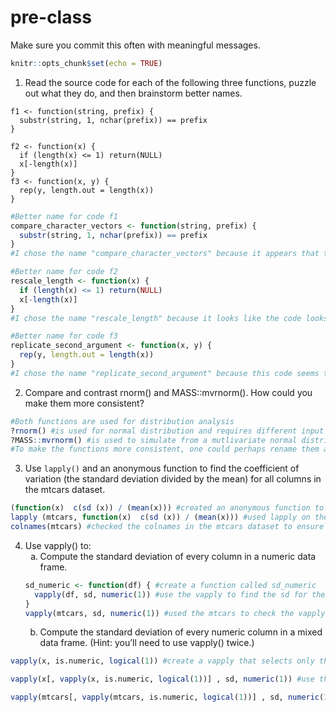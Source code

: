 # pre-class


Make sure you commit this often with meaningful messages. 



```r
knitr::opts_chunk$set(echo = TRUE)
```


1. Read the source code for each of the following three functions, puzzle out what they do, and then brainstorm better names.

```
f1 <- function(string, prefix) {
  substr(string, 1, nchar(prefix)) == prefix
}

f2 <- function(x) {
  if (length(x) <= 1) return(NULL)
  x[-length(x)]
}
f3 <- function(x, y) {
  rep(y, length.out = length(x))
}
```
```r
#Better name for code f1
compare_character_vectors <- function(string, prefix) {  
  substr(string, 1, nchar(prefix)) == prefix 
}
#I chose the name "compare_character_vectors" because it appears that the function is comparing substrings in string data starting at the first position and number of character in the prefix data to the prefix data see if they are equal

#Better name for code f2
rescale_length <- function(x) {
  if (length(x) <= 1) return(NULL)
  x[-length(x)]
}
#I chose the name "rescale_length" because it looks like the code looks at the length of x and returns NULL if the lenght of x is less than or equal to 1, then shifts the length of x back by 1 for every input of x greater than 1

#Better name for code f3
replicate_second_argument <- function(x, y) {
  rep(y, length.out = length(x))
}
#I chose the name "replicate_second_argument" because this code seems to output only the value for the second argument while ignoring the first argument 
```

2. Compare and contrast rnorm() and MASS::mvrnorm(). How could you make them more consistent?
```r
#Both functions are used for distribution analysis
?rnorm() #is used for normal distribution and requires different input from the MASS::mvrnorm
?MASS::mvrnorm() #is used to simulate from a mutlivariate normal distribution. It requires input of a number of samples 
#To make the functions more consistent, one could perhaps rename them as normal_dist and multivariate_dist and consistent arguments respectively
```


3. Use `lapply()` and an anonymous function to find the coefficient of variation (the standard deviation divided by the mean) for all columns in the mtcars dataset. 
```r
(function(x)  c(sd (x)) / (mean(x))) #created an anonymous function to find the coefficient of variation (sd/ mean)
lapply (mtcars, function(x)  c(sd (x)) / (mean(x))) #used lapply on the anonymous function to find the coefficient of variation for all columns in the mtcars dataset
colnames(mtcars) #checked the colnames in the mtcars dataset to ensure all columns were represented in lapply
```

4. Use vapply() to:
    a. Compute the standard deviation of every column in a numeric data frame.
    ```r
    
    sd_numeric <- function(df) { #create a function called sd_numeric
      vapply(df, sd, numeric(1)) #use the vapply to find the sd for the dataset. Use numeric(1) as a place holder for sd because sd returns numerics
    }
    vapply(mtcars, sd, numeric(1)) #used the mtcars to check the vapply function
    ```
  
    b. Compute the standard deviation of every numeric column in a mixed data frame. (Hint: you’ll need to use vapply() twice.)
    
```r

vapply(x, is.numeric, logical(1)) #create a vapply that selects only the numeric section of a dataset. The logical(1) as a place holder for is.numeric because "is.numeric" is a logical question that returns TRUE or FALSE

vapply(x[, vapply(x, is.numeric, logical(1))] , sd, numeric(1)) #use the vapply function again to select the standard deviation of all numerics columns for only the numeric columns.

vapply(mtcars[, vapply(mtcars, is.numeric, logical(1))] , sd, numeric(1)) #used mtcars to check the vapply function

```
   
